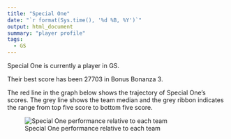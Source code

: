 ```yaml
---
title: "Special One"
date: "`r format(Sys.time(), '%d %B, %Y')`"
output: html_document
summary: "player profile"
tags:
  - GS
---
```


Special One is currently a player in GS.

Their best score has been 27703 in Bonus Bonanza 3.

The red line in the graph below shows the trajectory of Special One's scores. The grey line shows the team median and the grey ribbon indicates the range from top five score to bottom five score.

![Special One performance relative to each team](SpecialOne.jpg)
